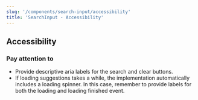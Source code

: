 ```yaml
---
slug: '/components/search-input/accessibility'
title: 'SearchInput - Accessibility'
---
```




## Accessibility

### Pay attention to
- Provide descriptive aria labels for the search and clear buttons.
- If loading suggestions takes a while, the implementation automatically includes a loading spinner. In this case, remember to provide labels for both the loading and loading finished event.
